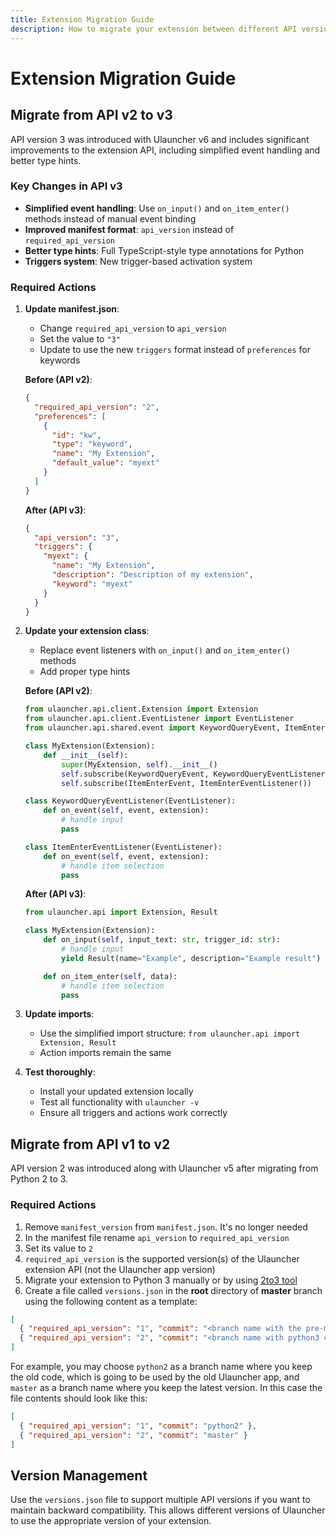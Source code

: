 ```yaml
---
title: Extension Migration Guide
description: How to migrate your extension between different API versions
---
```


# Extension Migration Guide

## Migrate from API v2 to v3

API version 3 was introduced with Ulauncher v6 and includes significant improvements to the extension API, including simplified event handling and better type hints.

### Key Changes in API v3

- **Simplified event handling**: Use `on_input()` and `on_item_enter()` methods instead of manual event binding
- **Improved manifest format**: `api_version` instead of `required_api_version`
- **Better type hints**: Full TypeScript-style type annotations for Python
- **Triggers system**: New trigger-based activation system

### Required Actions

1. **Update manifest.json**:
   - Change `required_api_version` to `api_version`
   - Set the value to `"3"`
   - Update to use the new `triggers` format instead of `preferences` for keywords

   **Before (API v2)**:
   ```json
   {
     "required_api_version": "2",
     "preferences": [
       {
         "id": "kw",
         "type": "keyword",
         "name": "My Extension",
         "default_value": "myext"
       }
     ]
   }
   ```

   **After (API v3)**:
   ```json
   {
     "api_version": "3",
     "triggers": {
       "myext": {
         "name": "My Extension",
         "description": "Description of my extension",
         "keyword": "myext"
       }
     }
   }
   ```

2. **Update your extension class**:
   - Replace event listeners with `on_input()` and `on_item_enter()` methods
   - Add proper type hints

   **Before (API v2)**:
   ```python
   from ulauncher.api.client.Extension import Extension
   from ulauncher.api.client.EventListener import EventListener
   from ulauncher.api.shared.event import KeywordQueryEvent, ItemEnterEvent

   class MyExtension(Extension):
       def __init__(self):
           super(MyExtension, self).__init__()
           self.subscribe(KeywordQueryEvent, KeywordQueryEventListener())
           self.subscribe(ItemEnterEvent, ItemEnterEventListener())

   class KeywordQueryEventListener(EventListener):
       def on_event(self, event, extension):
           # handle input
           pass

   class ItemEnterEventListener(EventListener):
       def on_event(self, event, extension):
           # handle item selection
           pass
   ```

   **After (API v3)**:
   ```python
   from ulauncher.api import Extension, Result

   class MyExtension(Extension):
       def on_input(self, input_text: str, trigger_id: str):
           # handle input
           yield Result(name="Example", description="Example result")

       def on_item_enter(self, data):
           # handle item selection
           pass
   ```

3. **Update imports**:
   - Use the simplified import structure: `from ulauncher.api import Extension, Result`
   - Action imports remain the same

4. **Test thoroughly**:
   - Install your updated extension locally
   - Test all functionality with `ulauncher -v`
   - Ensure all triggers and actions work correctly

## Migrate from API v1 to v2

API version 2 was introduced along with Ulauncher v5 after migrating from Python 2 to 3.

### Required Actions

1. Remove `manifest_version` from `manifest.json`. It's no longer needed
2. In the manifest file rename `api_version` to `required_api_version`
3. Set its value to `2`
4. `required_api_version` is the supported version(s) of the Ulauncher extension API (not the Ulauncher app version)
5. Migrate your extension to Python 3 manually or by using [2to3 tool](https://docs.python.org/2/library/2to3.html)
6. Create a file called `versions.json` in the **root** directory of **master** branch using the following content as a template:

```json
[
  { "required_api_version": "1", "commit": "<branch name with the pre-migration code>" },
  { "required_api_version": "2", "commit": "<branch name with python3 code>" }
]
```

For example, you may choose `python2` as a branch name where you keep the old code, which is going to be used by the old Ulauncher app, and `master` as a branch name where you keep the latest version. In this case the file contents should look like this:

```json
[
  { "required_api_version": "1", "commit": "python2" },
  { "required_api_version": "2", "commit": "master" }
]
```

## Version Management

Use the `versions.json` file to support multiple API versions if you want to maintain backward compatibility. This allows different versions of Ulauncher to use the appropriate version of your extension.
